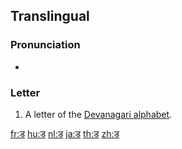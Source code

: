 {{Devanagari character info|hex=921|name=DEVANAGARI LETTER DDA|image=[[File:Deva-ड-order.gif|100px]]}}
{{also|ड़|ङ|इ}}
==Translingual==

===Pronunciation===
* {{IPA|/ɖə/|lang=mul}}

===Letter===
{{mul-deva|ḍa}}

# A letter of the [[Devanagari alphabet]].

[[fr:ड]]
[[hu:ड]]
[[nl:ड]]
[[ja:ड]]
[[th:ड]]
[[zh:ड]]
